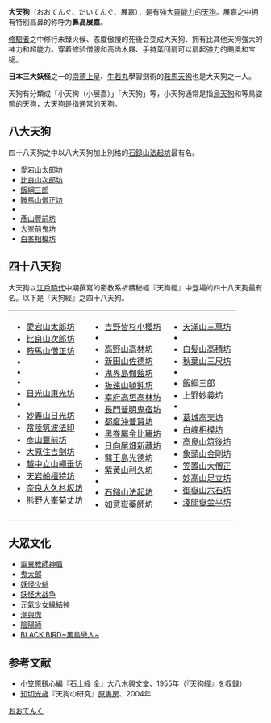 {{Unreferenced|time=2015-04-23T12:06:20+00:00}}
{{Buddhism2}}
'''大天狗'''（おおてんぐ、だいてんぐ、展嘉），是有強大[[靈能力|靈能力]]的[[天狗|天狗]]。展嘉之中拥有特别高鼻的称呼为'''鼻高展嘉'''。

[[修驗者|修驗者]]之中修行未臻火候、态度傲慢的死後会变成大天狗、拥有比其他天狗強大的神力和超能力。穿着修验僧服和高齿木屐、手持葉団扇可以扇起強力的颶風和宝槌。

'''日本三大妖怪'''之一的[[崇德天皇|崇德上皇]]、[[源義經|牛若丸]]學習劍術的[[鞍馬天狗|鞍馬天狗]]也是大天狗之一人。

天狗有分類成「小天狗（小展嘉）」「大天狗」等，小天狗通常是指[[烏天狗|烏天狗]]和{{link-ja|木葉天狗|木葉天狗}}等鳥姿態的天狗，大天狗是指通常的天狗。

== 八大天狗 ==
四十八天狗之中以八大天狗加上別格的[[役小角|石鎚山法起坊]]最有名。

* [[愛宕權現|愛宕山太郎坊]]
* [[比良山次郎坊|比良山次郎坊]]
* [[飯繩權現|飯綱三郎]]
* [[魔王尊|鞍馬山僧正坊]]
* {{link-ja|大山阿夫利神社#祭神|大山阿夫利神社#祭神|大山伯耆坊}}
* [[彥山權現|彥山豐前坊]]
* [[前鬼·後鬼|大峯前鬼坊]]
* [[白峯相模坊|白峯相模坊]]

== 四十八天狗 ==
大天狗以[[江戶時代|江戶時代]]中期撰寫的密教系祈禱秘經『天狗經』中登場的四十八天狗最有名。以下是『天狗經』之四十八天狗。

<table width="90%"><tr><td valign=top>
* [[愛宕權現|愛宕山太郎坊]]
* [[比良山次郎坊|比良山次郎坊]]
*  [[魔王尊|鞍馬山僧正坊]]
* {{link-ja|尊意|尊意|比叡山法性坊}}
* {{link-ja|覺海|覚海|橫川覺海坊}}
* {{link-ja|太郎坊|太郎坊|富士山陀羅尼坊}}
* [[日光山東光坊|日光山東光坊]]
* {{link-ja|羽黑權現|羽黒権現|羽黑山金光坊}}
* [[妙義山日光坊|妙義山日光坊]]
* [[常陸筑波法印|常陸筑波法印]]
* [[彥山權現|彥山豐前坊]]
* [[大原住吉劍坊|大原住吉劍坊]]
* [[越中立山繩垂坊|越中立山繩垂坊]]
* [[天岩船檀特坊|天岩船檀特坊]]
* [[奈良大久杉坂坊|奈良大久杉坂坊]]
* [[熊野大峯菊丈坊|熊野大峯菊丈坊]]
</td><td valign=top>
* [[吉野皆杉小櫻坊|吉野皆杉小櫻坊]]
*  {{link-ja|前鬼・後鬼|前鬼・後鬼|那智瀧本前鬼坊}}
* [[高野山高林坊|高野山高林坊]]
* [[新田山佐德坊|新田山佐德坊]]
* [[鬼界島伽藍坊|鬼界島伽藍坊]]
* [[板遠山頓鈍坊|板遠山頓鈍坊]]
* [[宰府高垣高林坊|宰府高垣高林坊]]
* [[長門普明鬼宿坊|長門普明鬼宿坊]]
* [[都度沖普賢坊|都度沖普賢坊]]
* [[金毘羅權現#天狗信仰|黑眷屬金比羅坊]]
* [[日向尾畑新藏坊|日向尾畑新藏坊]]
* [[醫王島光德坊|醫王島光德坊]]
* [[紫黃山利久坊|紫黃山利久坊]]
* {{link-ja|智明權現|智明権現|伯耆大山清光坊}}
* [[役小角|石鎚山法起坊]]
* [[如意嶽藥師坊|如意嶽藥師坊]]
</td><td valign=top>
* [[天滿山三萬坊|天滿山三萬坊]]
* {{link-ja|三鬼大權現|三鬼大権現|嚴島三鬼坊}}
* [[白髪山高積坊|白髪山高積坊]]
* [[秋葉權現|秋葉山三尺坊]]
* {{link-ja|真濟|真済|高雄內供奉}}
* [[飯繩權現|飯綱三郎]]
* [[上野妙義坊|上野妙義坊]]
* {{link-ja|皇円|皇円|肥後阿闍梨}}
* [[葛城高天坊|葛城高天坊]]
* [[白峰相模坊|白峰相模坊]]
* [[高良山筑後坊|高良山筑後坊]]
* [[金毘羅權現#天狗信仰|象頭山金剛坊]]
* [[道昭|笠置山大僧正]]
* [[妙高山足立坊|妙高山足立坊]]
* [[御嶽山六石坊|御嶽山六石坊]]
* [[淺間嶽金平坊|淺間嶽金平坊]]
</td></tr></table>

==大眾文化==
* [[靈異教師神眉|靈異教師神眉]]
* [[鬼太郎|鬼太郎]]
* [[妖怪少爺|妖怪少爺]]
* [[妖怪大战争|妖怪大战争]]
* [[元氣少女緣結神|元氣少女緣結神]]
* [[潮與虎|潮與虎]]
* [[陰陽師|陰陽師]]
*[[BLACK_BIRD~黑鳥戀人~|BLACK BIRD~黑鳥戀人~]]

== 参考文献 ==
* 小笠原観心編『石土経 全』大八木興文堂、1955年（『天狗経』を収録）
* [[知切光歳|知切光歳]]『天狗の研究』[[原書房|原書房]]、2004年

[[Category:天狗|おおてんく]]